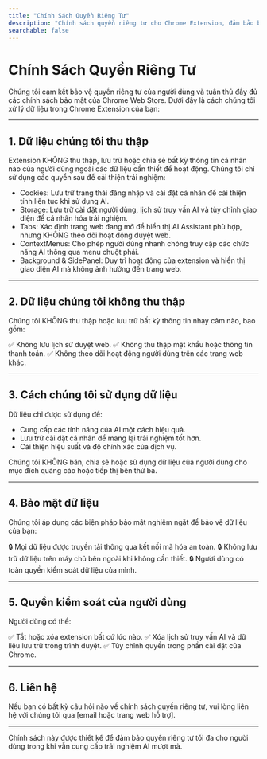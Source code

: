 ```yaml
---
title: "Chính Sách Quyền Riêng Tư"
description: "Chính sách quyền riêng tư cho Chrome Extension, đảm bảo bảo mật dữ liệu người dùng."
searchable: false
---
```


# Chính Sách Quyền Riêng Tư

Chúng tôi cam kết bảo vệ quyền riêng tư của người dùng và tuân thủ đầy đủ các chính sách bảo mật của Chrome Web Store. Dưới đây là cách chúng tôi xử lý dữ liệu trong Chrome Extension của bạn:

---

## 1. Dữ liệu chúng tôi thu thập

Extension KHÔNG thu thập, lưu trữ hoặc chia sẻ bất kỳ thông tin cá nhân nào của người dùng ngoài các dữ liệu cần thiết để hoạt động. Chúng tôi chỉ sử dụng các quyền sau để cải thiện trải nghiệm:

- Cookies: Lưu trữ trạng thái đăng nhập và cài đặt cá nhân để cải thiện tính liên tục khi sử dụng AI.
- Storage: Lưu trữ cài đặt người dùng, lịch sử truy vấn AI và tùy chỉnh giao diện để cá nhân hóa trải nghiệm.
- Tabs: Xác định trang web đang mở để hiển thị AI Assistant phù hợp, nhưng KHÔNG theo dõi hoạt động duyệt web.
- ContextMenus: Cho phép người dùng nhanh chóng truy cập các chức năng AI thông qua menu chuột phải.
- Background & SidePanel: Duy trì hoạt động của extension và hiển thị giao diện AI mà không ảnh hưởng đến trang web.

---

## 2. Dữ liệu chúng tôi không thu thập

Chúng tôi KHÔNG thu thập hoặc lưu trữ bất kỳ thông tin nhạy cảm nào, bao gồm:

✅ Không lưu lịch sử duyệt web.
✅ Không thu thập mật khẩu hoặc thông tin thanh toán.
✅ Không theo dõi hoạt động người dùng trên các trang web khác.

---

## 3. Cách chúng tôi sử dụng dữ liệu

Dữ liệu chỉ được sử dụng để:

- Cung cấp các tính năng của AI một cách hiệu quả.
- Lưu trữ cài đặt cá nhân để mang lại trải nghiệm tốt hơn.
- Cải thiện hiệu suất và độ chính xác của dịch vụ.

Chúng tôi KHÔNG bán, chia sẻ hoặc sử dụng dữ liệu của người dùng cho mục đích quảng cáo hoặc tiếp thị bên thứ ba.

---

## 4. Bảo mật dữ liệu

Chúng tôi áp dụng các biện pháp bảo mật nghiêm ngặt để bảo vệ dữ liệu của bạn:

🔒 Mọi dữ liệu được truyền tải thông qua kết nối mã hóa an toàn.
🔒 Không lưu trữ dữ liệu trên máy chủ bên ngoài khi không cần thiết.
🔒 Người dùng có toàn quyền kiểm soát dữ liệu của mình.

---

## 5. Quyền kiểm soát của người dùng

Người dùng có thể:

✅ Tắt hoặc xóa extension bất cứ lúc nào.
✅ Xóa lịch sử truy vấn AI và dữ liệu lưu trữ trong trình duyệt.
✅ Tùy chỉnh quyền trong phần cài đặt của Chrome.

---

## 6. Liên hệ

Nếu bạn có bất kỳ câu hỏi nào về chính sách quyền riêng tư, vui lòng liên hệ với chúng tôi qua [email hoặc trang web hỗ trợ].

---

Chính sách này được thiết kế để đảm bảo quyền riêng tư tối đa cho người dùng trong khi vẫn cung cấp trải nghiệm AI mượt mà.

